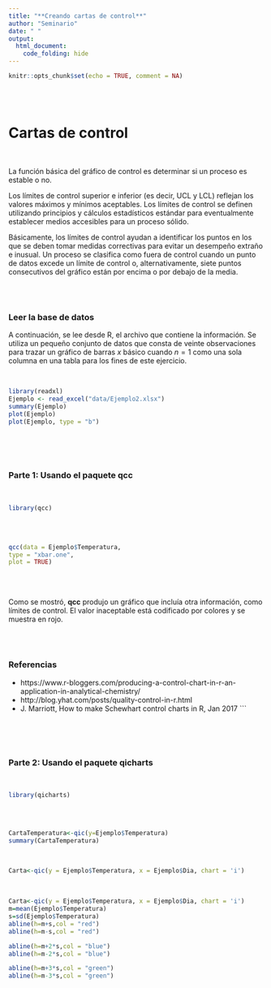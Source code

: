 ```yaml
---
title: "**Creando cartas de control**"
author: "Seminario"
date: " "
output: 
  html_document:
    code_folding: hide
---
```


```r
knitr::opts_chunk$set(echo = TRUE, comment = NA)
```

<br/><br/>


# **Cartas de control**

<br/>

La función básica del gráfico de control es determinar si un proceso es estable o no. 

Los límites de control superior e inferior (es decir, UCL y LCL) reflejan los valores máximos y mínimos aceptables. Los límites de control se definen utilizando principios y cálculos estadísticos estándar para eventualmente establecer medios accesibles para un proceso sólido. 

Básicamente, los límites de control ayudan a identificar los puntos en los que se deben tomar medidas correctivas para evitar un desempeño extraño e inusual. Un proceso se clasifica como fuera de control cuando un punto de datos excede un límite de control o, alternativamente, siete puntos consecutivos del gráfico están por encima o por debajo de la media.

<br/><br/>

### **Leer la base de datos**

A continuación, se lee desde R, el archivo que contiene la información. Se utiliza un pequeño conjunto de datos que consta de veinte observaciones para trazar un gráfico de barras $x$ básico cuando $n=1$ como una sola columna en una tabla para los fines de este ejercicio.

<br/>

```r
library(readxl)
Ejemplo <- read_excel("data/Ejemplo2.xlsx")
summary(Ejemplo)
plot(Ejemplo)
plot(Ejemplo, type = "b")
```


<br/><br/><br/>

### **Parte 1: Usando el paquete qcc**

<br/>

```r
library(qcc)

```

<br/><br/>

```r
qcc(data = Ejemplo$Temperatura,
type = "xbar.one",
plot = TRUE)
```

<br/><br/>

Como se mostró, **qcc** produjo un gráfico que incluía otra información, como límites de control. El valor inaceptable está codificado por colores y se muestra en rojo.

<br/><br/>

### **Referencias**

* https://www.r-bloggers.com/producing-a-control-chart-in-r-an-application-in-analytical-chemistry/
* http://blog.yhat.com/posts/quality-control-in-r.html
* J. Marriott, How to make Schewhart control charts in R, Jan 2017 ```

<br/><br/><br/>

###  **Parte 2: Usando el paquete qicharts**

<br/>

```r
library(qicharts)
        
```

<br/>

```r
CartaTemperatura<-qic(y=Ejemplo$Temperatura)
summary(CartaTemperatura)
```

<br/>

```r
Carta<-qic(y = Ejemplo$Temperatura, x = Ejemplo$Dia, chart = 'i')
```

<br/>

```r
Carta<-qic(y = Ejemplo$Temperatura, x = Ejemplo$Dia, chart = 'i')
m=mean(Ejemplo$Temperatura)
s=sd(Ejemplo$Temperatura)
abline(h=m+s,col = "red")
abline(h=m-s,col = "red")

abline(h=m+2*s,col = "blue")
abline(h=m-2*s,col = "blue") 

abline(h=m+3*s,col = "green")
abline(h=m-3*s,col = "green")
```

<br/><br/>